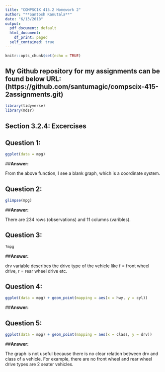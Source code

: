 ```yaml
---
title: "COMPSCIX 415.2 Homework 2"
author: "**Santosh Kanutala**"
date: "6/13/2018"
output:
  pdf_document: default
  html_document: 
    df_print: paged
  self_contained: true
---
```


```r
knitr::opts_chunk$set(echo = TRUE)
```

## **My Github repository for my assignments can be found below URL:                      (https://github.com/santumagic/compscix-415-2assignments.git)**

```r
library(tidyverse)
library(mdsr)
```

## **Section 3.2.4: Excercises**

## **Question 1:**

```r
ggplot(data = mpg)

```

##**Answer:** 

From the above function, I see a blank graph, which is a coordinate system.


## **Question 2:**

```r
glimpse(mpg)

```

##**Answer:**

There are 234 rows (observations) and 11 columns (varibles).


## **Question 3:**

```r
?mpg
```

##**Answer:**

drv variable describes the drive type of the vehicle like f = front wheel drive, r = rear wheel drive etc. 


## **Question 4:**

```r
ggplot(data = mpg) + geom_point(mapping = aes(x = hwy, y = cyl))

```

##**Answer:**


## **Question 5:**

```r
ggplot(data = mpg) + geom_point(mapping = aes(x = class, y = drv))
```



##**Answer:**

The graph is not useful because there is no clear relation between drv and class of a vehicle. For example, there are no front wheel and rear wheel drive types are 2 seater vehicles.